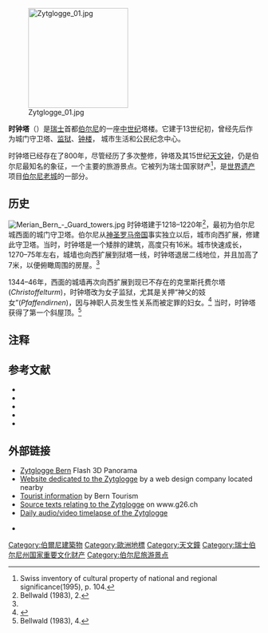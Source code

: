 [[Image:Zytglogge_01.jpg|200px]]

'''时钟塔'''（{{lang-de|Zytglogge}}）是[[瑞士|瑞士]]首都[[伯尔尼|伯尔尼]]的一座[[中世纪|中世纪]]塔楼。它建于13世纪初，曾经先后作为城门守卫塔、[[监狱|监狱]]、[[钟楼|钟楼]]， 城市生活和公民纪念中心。

时钟塔已经存在了800年，尽管经历了多次整修，钟塔及其15世纪[[天文钟|天文钟]]，仍是伯尔尼最知名的象征，一个主要的旅游景点。它被列为瑞士国家财产<ref>Swiss inventory of cultural property of national and regional significance(1995), p. 104.</ref>，是[[世界遗产|世界遗产]]项目[[伯尔尼老城|伯尔尼老城]]的一部分。

==历史==
[[Image:Merian_Bern_-_Guard_towers.jpg|thumb]]
时钟塔建于1218–1220年<ref name="Bellwald 1983, 2">Bellwald (1983), 2.</ref>，最初为伯尔尼城西面的城门守卫塔。伯尔尼从[[神圣罗马帝国|神圣罗马帝国]]事实独立以后，城市向西扩展，修建此守卫塔。当时，时钟塔是一个矮胖的建筑，高度只有16米。城市快速成长，1270–75年左右，城墙也向西扩展到狱塔一线，时钟塔退居二线地位，并且加高了7米，以便俯瞰周围的房屋。<ref name="Bellwald 1983, 2"/>

1344–46年，西面的城墙再次向西扩展到现已不存在的克里斯托费尔塔(''Christoffelturm'')，时钟塔改为女子监狱，尤其是关押“神父的妓女”(''Pfaffendirnen'')，因与神职人员发生性关系而被定罪的妇女。<ref>{{cite news|publisher=Swissinfo|date=8 October 2005|author=Clare O'Dea|title=Time marches on at the Zytglogge|url=http://www.swissinfo.org/eng/swissinfo.html?siteSect=108&sid=6145735|accessdate=2010-09-25|archive-date=2008-10-07|archive-url=https://web.archive.org/web/20081007110717/http://www.swissinfo.org/eng/swissinfo.html?siteSect=108&sid=6145735|dead-url=yes}}</ref> 当时，时钟塔获得了第一个斜屋顶。<ref>Bellwald (1983), 4.</ref>


==注释==
{{reflist|2}}

==参考文献==
* {{cite book|first=Ueli|last=Bellwald|title=Der Zytglogge in Bern|publisher=[[Gesellschaft_für_Schweizerische_Kunstgeschichte|Gesellschaft für Schweizerische Kunstgeschichte]]|year=1983|isbn=3-85872-341-0|language=de}}
* {{cite book|first=Paul|last=Hofer|title=Die Kunstdenkmäler des Kantons Bern, Band 1: Die Stadt Bern|publisher=Gesellschaft für Schweizerische Kunstgeschichte|year=1952|isbn=3-90613-113-0|language=de|url=http://digibiblio.unibe.ch/digibern/Chopin/Engine/Systematik/viewer.asp?KatalogID=1&ImgNum=117&ImgCount=56&RecordNr=8|access-date=2010-09-25|archive-date=2015-01-18|archive-url=https://web.archive.org/web/20150118162801/http://digibiblio.unibe.ch/digibern/Chopin/Engine/Systematik/viewer.asp?KatalogID=1&ImgNum=117&ImgCount=56&RecordNr=8|dead-url=yes}}
* {{cite book|title=600 Jahre Zytglogge Bern. Eine kleine Chronik der Zeitmessung|first=Markus|last=Marti|year=2005|isbn=3-7272-1180-6|language=de|publisher=Stämpfli|location=Bern}}
* {{Cite book
 | last =Messerli
 | first =Jakob
 | year = 1999
 | contribution = Der Zytgloggenturm – öffentliche Räderuhren in Bern im 15. Jahrhundert
 | editor-last =Beer
 | editor-first =Ellen J.
 | editor2-last =Gramaccini
 | editor2-first =Norberto
 | editor3-last =Gutscher-Schmid
 | editor3-first =Charlotte
 | editor4-last =Schwinges
 | editor4-first =Rainer C.
 | title =Berns grosse Zeit
 | edition =2nd
 | series =Berner Zeiten
 | place =Bern
 | publisher = Schulverlag bmv and Stämpfli Verlag
 | volume =
 | pages =579–588
 | isbn =3-906721-28-0
 | postscript =<!--None-->
}}
*{{Cite document
 | last =Bellwald
 | first =Ulrich
 | last2 =Suter+Partner Architekten
 | year =  1979
 | language = de
 | title =400 – Sanierungsprojekt Zytglogge Bern: Analysen, Konzepte, Kosten
 | place = Bern
 | publisher = Hochbauamt der Stadt Bern
 | postscript =<!--None-->
}}

==外部链接==
{{commonscat|Zytglogge}}
* [http://www.zytglogge-bern.ch Zytglogge Bern] {{Wayback|url=http://www.zytglogge-bern.ch/ |date=20201127120030 }} Flash 3D Panorama
* [http://www.zeitglockenturm.ch/index.php?article_id=1&clang=1 Website dedicated to the Zytglogge] {{Wayback|url=http://www.zeitglockenturm.ch/index.php?article_id=1&clang=1 |date=20160303193531 }} by a web design company located nearby
* [https://web.archive.org/web/20061105154443/http://www.berninfo.com/en/navpage.cfm?category=SightsBET&subcat=ToursGroupsBET&id=32723 Tourist information] by Bern Tourism
* [https://web.archive.org/web/20061113171320/http://www.g26.ch/bern_zeitglocken.html Source texts relating to the Zytglogge] on www.g26.ch {{De icon}}
*[http://www.vimeo.com/nyk/videos Daily audio/video timelapse of the Zytglogge] {{Wayback|url=http://www.vimeo.com/nyk/videos |date=20200923011038 }}
* {{cite web|title=Der Zeitglockenturm und sein astronomisches Werk|author=Maja Kaeser|publisher=Uhrmacherschule Solothurn|url=http://www.uhrenhanse.de/sammlerecke/turmuhren/zytglogge/kaeser1.htm|accessdate=April 2007|archive-date=2016-05-20|archive-url=https://web.archive.org/web/20160520060728/http://www.uhrenhanse.de/sammlerecke/turmuhren/zytglogge/kaeser1.htm|dead-url=no}} {{De icon}}

{{coord|46|56|53|N|7|26|52|E|region:CH|display=title}}
{{Authority control}}

[[Category:伯爾尼建築物|Category:伯爾尼建築物]]
[[Category:歐洲地標|Category:歐洲地標]]
[[Category:天文鐘|Category:天文鐘]]
[[Category:瑞士伯尔尼州国家重要文化财产|Category:瑞士伯尔尼州国家重要文化财产]]
[[Category:伯尔尼旅游景点|Category:伯尔尼旅游景点]]